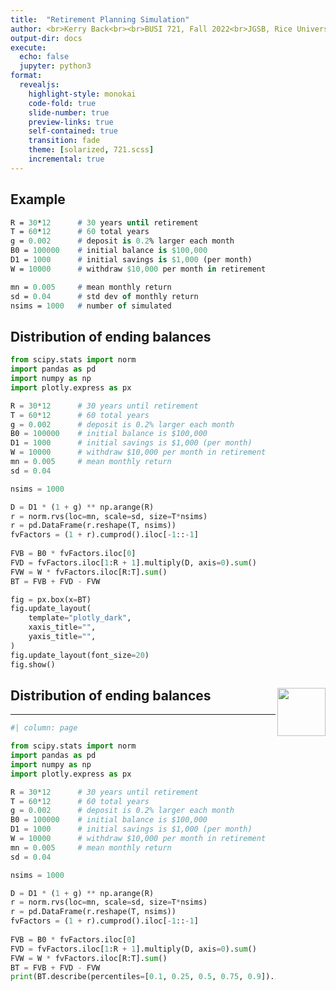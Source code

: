 ```yaml
---
title:  "Retirement Planning Simulation"
author: <br>Kerry Back<br><br>BUSI 721, Fall 2022<br>JGSB, Rice University
output-dir: docs
execute:
  echo: false
  jupyter: python3
format: 
  revealjs:
    highlight-style: monokai
    code-fold: true
    slide-number: true
    preview-links: true
    self-contained: true
    transition: fade
    theme: [solarized, 721.scss]
    incremental: true
---
```


## Example

```.p
R = 30*12      # 30 years until retirement
T = 60*12      # 60 total years
g = 0.002      # deposit is 0.2% larger each month
B0 = 100000    # initial balance is $100,000
D1 = 1000      # initial savings is $1,000 (per month)
W = 10000      # withdraw $10,000 per month in retirement

mn = 0.005     # mean monthly return
sd = 0.04      # std dev of monthly return
nsims = 1000   # number of simulated
```



## Distribution of ending balances

```python

from scipy.stats import norm
import pandas as pd
import numpy as np
import plotly.express as px

R = 30*12      # 30 years until retirement
T = 60*12      # 60 total years
g = 0.002      # deposit is 0.2% larger each month
B0 = 100000    # initial balance is $100,000
D1 = 1000      # initial savings is $1,000 (per month)
W = 10000      # withdraw $10,000 per month in retirement
mn = 0.005     # mean monthly return
sd = 0.04

nsims = 1000

D = D1 * (1 + g) ** np.arange(R)
r = norm.rvs(loc=mn, scale=sd, size=T*nsims)
r = pd.DataFrame(r.reshape(T, nsims))
fvFactors = (1 + r).cumprod().iloc[-1::-1]
    
FVB = B0 * fvFactors.iloc[0]
FVD = fvFactors.iloc[1:R + 1].multiply(D, axis=0).sum()
FVW = W * fvFactors.iloc[R:T].sum()
BT = FVB + FVD - FVW

fig = px.box(x=BT)
fig.update_layout(
    template="plotly_dark",
    xaxis_title="",
    yaxis_title="",
)
fig.update_layout(font_size=20)
fig.show()
```

## Distribution of ending balances <a href="https://bbcx-investments.com/borrowing-saving/retirement-planning-sim"><img src="images/Rice_Owl.jpg" style="width:.8in;" align="right"> </a>

<hr>

```python

#| column: page

from scipy.stats import norm
import pandas as pd
import numpy as np
import plotly.express as px

R = 30*12      # 30 years until retirement
T = 60*12      # 60 total years
g = 0.002      # deposit is 0.2% larger each month
B0 = 100000    # initial balance is $100,000
D1 = 1000      # initial savings is $1,000 (per month)
W = 10000      # withdraw $10,000 per month in retirement
mn = 0.005     # mean monthly return
sd = 0.04

nsims = 1000

D = D1 * (1 + g) ** np.arange(R)
r = norm.rvs(loc=mn, scale=sd, size=T*nsims)
r = pd.DataFrame(r.reshape(T, nsims))
fvFactors = (1 + r).cumprod().iloc[-1::-1]
    
FVB = B0 * fvFactors.iloc[0]
FVD = fvFactors.iloc[1:R + 1].multiply(D, axis=0).sum()
FVW = W * fvFactors.iloc[R:T].sum()
BT = FVB + FVD - FVW
print(BT.describe(percentiles=[0.1, 0.25, 0.5, 0.75, 0.9]).iloc[1:].round(2))
```






